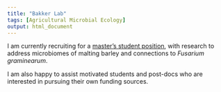 ```yaml
---
title: "Bakker Lab"
tags: [Agricultural Microbial Ecology]
output: html_document
---
```


I am currently recruiting for a [master's student position](media/Fusarium_MaltingBarley_MScPosition_UManitoba.pdf), with research to address microbiomes of malting barley and connections to *Fusarium graminearum*.

I am also happy to assist motivated students and post-docs who are interested in pursuing their own funding sources.